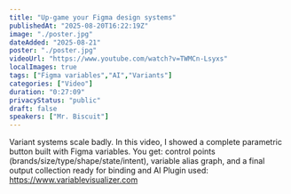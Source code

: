 ```yaml
---
title: "Up-game your Figma design systems"
publishedAt: "2025-08-20T16:22:19Z"
image: "./poster.jpg"
dateAdded: "2025-08-21"
poster: "./poster.jpg"
videoUrl: "https://www.youtube.com/watch?v=TWMCn-Lsyxs"
localImages: true
tags: ["Figma variables","AI","Variants"]
categories: ["Video"]
duration: "0:27:09"
privacyStatus: "public"
draft: false
speakers: ["Mr. Biscuit"]
---
```

Variant systems scale badly. In this video, I showed a complete parametric button built with Figma variables. You get: control points (brands/size/type/shape/state/intent), variable alias graph, and a final output collection ready for binding and AI Plugin used: https://www.variablevisualizer.com
